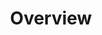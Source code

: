 ---
title: "Overview"
description: "The Overview (Dashboard) provides a real-time summary of your call performance, agent activity, and campaign outcomes. Use it to track conversations, measure results, and optimize agent and campaign performance with clarity."
---